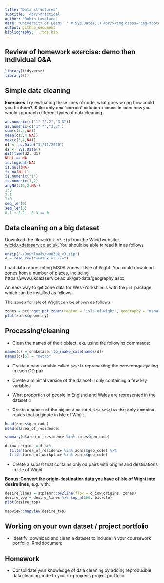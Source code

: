 ```yaml
---
title: "Data structures"
subtitle: '<br/>Practical'
author: "Robin Lovelace"
date: 'University of Leeds `r # Sys.Date()()`<br/><img class="img-footer" alt="" src="https://comms.leeds.ac.uk/wp-content/themes/toolkit-wordpress-theme/img/logo.png">'
output: github_document
bibliography: ../tds.bib
---
```


## Review of homework exercise: demo then individual Q&A

```r
library(tidyverse)
library(sf)
```

## Simple data cleaning

**Exercises** Try evaluating these lines of code, what goes wrong how could you fix them? IS the only one "correct" solution discuss in pairs how you would approach different types of data cleaning.

```r
as.numeric(c("1","2.2","3,3"))
as.numeric(c("1","","3.3"))
sum(c(3,4,NA))
mean(c(3,4,NA))
max(c(3,4,NA))
d1 <- as.Date("31/11/2020")
d2 <- Sys.Date()
difftime(d2, d1)
NULL == NA
is.logical(NA)
is.null(NA)
is.na(NULL)
is.numeric("1")
is.numeric(1,2)
anyNA(c(6,2,NA))
1:3
1:1
1:0
seq_len(0)
seq_len(3)
0.1 + 0.2 - 0.3 == 0

```

## Data cleaning on a big dataset

Download the file `wu03uk_v3.zip` from the Wicid website:
[wicid.ukdataservice.ac.uk](http://wicid.ukdataservice.ac.uk/cider/wicid/downloads.php).
You should be able to read it in as follows:

```r
unzip("~/Downloads/wu03uk_v3.zip")
d = read_csv("wu03uk_v3.csv")
```

Load data representing MSOA zones in Isle of Wight. 
You could download zones from a number of places, including https://www.ukdataservice.ac.uk/get-data/geography.aspx

An easy way to get zone data for West-Yorkshire is with the `pct` package, which can be installed as follows:

The zones for Isle of Wight can be shown as follows.

```r
zones = pct::get_pct_zones(region = "isle-of-wight", geography = "msoa")
plot(zones$geometry)
```

## Processing/cleaning

- Clean the names of the `d` object, e.g. using the following commands:

```r
names(d) = snakecase::to_snake_case(names(d))
names(d)[5] = "metro"
```

- Create a new variable called `pcycle` representing the percentage cycling in each OD pair

- Create a minimal version of the dataset `d` only containing a few key variables

- What proportion of people in England and Wales are represented in the dataset `d`

- Create a subset of the object `d` called `d_iow_origins` that only contains routes that originate in Isle of Wight

```r
head(zones$geo_code)
head(d$area_of_residence)

summary(d$area_of_residence %in% zones$geo_code)

d_iow_origins = d %>% 
  filter(area_of_residence %in% zones$geo_code) %>%
  filter(area_of_workplace %in% zones$geo_code)
```

- Create a subset that contains only od pairs with origins and destinations in Isle of Wight

**Bonus: Convert the origin-destination data you have of Isle of Wight into desire lines**, e.g. with:

```r
desire_lines = stplanr::od2line(flow = d_iow_origins, zones)
desire_top = desire_lines %>% top_n(100, bicycle)
plot(desire_top)
```

```r
mapview::mapview(desire_top)
```

## Working on your own datset / project portfolio

- Identify, download and clean a dataset to include in your coursework portfolio .Rmd document

## Homework

- Consolidate your knowledge of data cleaning by adding reproducible data cleaning code to your in-progress project portfolio.


